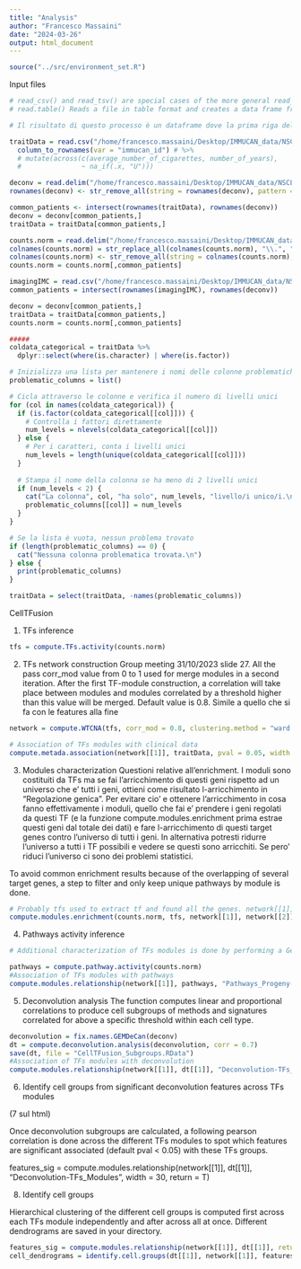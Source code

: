 ```yaml
---
title: "Analysis"
author: "Francesco Massaini"
date: "2024-03-26"
output: html_document
---
```


```r
source("../src/environment_set.R")
```

Input files
```r
# read_csv() and read_tsv() are special cases of the more general read_delim()
# read.table() Reads a file in table format and creates a data frame from it, with cases corresponding to lines and variables to fields in the file.

# Il risultato di questo processo è un dataframe dove la prima riga del file originale diventa l'insieme dei nomi delle colonne, e i valori nella prima colonna del file diventano i nomi delle righe del dataframe, facilitando l'accesso e la manipolazione dei dati in analisi successive.

traitData = read.csv("/home/francesco.massaini/Desktop/IMMUCAN_data/NSCLC2/01_Clinical_Data/Daniel/NSCLC2_for_R_update_2024.csv") %>%
  column_to_rownames(var = "immucan_id") # %>%
  # mutate(across(c(average_number_of_cigarettes, number_of_years),
  #               ~ na_if(.x, "U")))

deconv = read.delim("/home/francesco.massaini/Desktop/IMMUCAN_data/NSCLC2/03_Deconvolution/Whitout_CD226_and_without_patient3/all_deconvolutions_NSCLC2_TPM_withoutCD226_withoutPatient3.txt", row.names = 1)
rownames(deconv) <- str_remove_all(string = rownames(deconv), pattern = "-RNA-01|-RNA-02|-RNA-04|-FIXT-01")

common_patients <- intersect(rownames(traitData), rownames(deconv))
deconv = deconv[common_patients,]
traitData = traitData[common_patients,]

counts.norm = read.delim("/home/francesco.massaini/Desktop/IMMUCAN_data/NSCLC2/02_TPM/NSCLC2_TPM.txt", row.names = 1) 
colnames(counts.norm) = str_replace_all(colnames(counts.norm), "\\.", "-")
colnames(counts.norm) <- str_remove_all(string = colnames(counts.norm), pattern = "-RNA-01|-RNA-02|-RNA-04|-FIXT-01")
counts.norm = counts.norm[,common_patients]

imagingIMC = read.csv("/home/francesco.massaini/Desktop/IMMUCAN_data/NSCLC2/01_IF_IMC/IMC_cell_type_densities.csv", row.names = 1)
common_patients = intersect(rownames(imagingIMC), rownames(deconv))

deconv = deconv[common_patients,]
traitData = traitData[common_patients,]
counts.norm = counts.norm[,common_patients]

#####
coldata_categorical = traitData %>%
  dplyr::select(where(is.character) | where(is.factor))

# Inizializza una lista per mantenere i nomi delle colonne problematiche
problematic_columns = list()

# Cicla attraverso le colonne e verifica il numero di livelli unici
for (col in names(coldata_categorical)) {
  if (is.factor(coldata_categorical[[col]])) {
    # Controlla i fattori direttamente
    num_levels = nlevels(coldata_categorical[[col]])
  } else {
    # Per i caratteri, conta i livelli unici
    num_levels = length(unique(coldata_categorical[[col]]))
  }
  
  # Stampa il nome della colonna se ha meno di 2 livelli unici
  if (num_levels < 2) {
    cat("La colonna", col, "ha solo", num_levels, "livello/i unico/i.\n")
    problematic_columns[[col]] = num_levels
  }
}

# Se la lista è vuota, nessun problema trovato
if (length(problematic_columns) == 0) {
  cat("Nessuna colonna problematica trovata.\n")
} else {
  print(problematic_columns)
}

traitData = select(traitData, -names(problematic_columns))
```

CellTFusion

1. TFs inference
```r
tfs = compute.TFs.activity(counts.norm)
```

2. TFs network construction
Group meeting 31/10/2023 slide 27. All the pass
corr_mod value from 0 to 1 used for merge modules in a second
iteration. After the first TF-module construction, a correlation
will take place between modules and modules correlated by a
threshold higher than this value will be merged. Default value
is 0.8. Simile a quello che si fa con le features alla fine 
```r
network = compute.WTCNA(tfs, corr_mod = 0.8, clustering.method = "ward.D2") # Soft_Threshold file is in usr_projects/Results

# Association of TFs modules with clinical data
compute.metada.association(network[[1]], traitData, pval = 0.05, width = 10) 
```

3. Modules characterization
Questioni relative all'enrichment. I moduli sono costituiti da TFs ma se fai l'arricchimento di questi geni rispetto ad un universo che e' tutti i geni, ottieni come risultato l-arricchimento in "Regolazione genica". 
Per evitare cio' e ottenere l'arricchimento in cosa fanno effettivamente i moduli, quello che fai e' prendere i geni regolati da questi TF (e la funzione compute.modules.enrichment prima estrae questi geni dal totale dei dati) e fare l-arricchimento di questi target genes contro l'universo di tutti i geni. 
In alternativa potresti ridurre l'universo a tutti i TF possibili e vedere se questi sono arricchiti. Se pero' riduci l'universo ci sono dei problemi statistici.

To avoid common enrichment results
because of the overlapping of several target genes, a step to filter and only keep unique pathways by
module is done.

```r
# Probably tfs used to extract tf and found all the genes. network[[1]] e' la matrice con tutti i moduli per i vari samples e network[[2]] e' una lista di caratteri che corrispondono a quale TF corrisponde a quele modulo
compute.modules.enrichment(counts.norm, tfs, network[[1]], network[[2]])
```

4. Pathways activity inference
```r


# Additional characterization of TFs modules is done by performing a Gene Set Variation Analysis (GSVA) using Progeny and Hallmarks signatures from MsigDB.

pathways = compute.pathway.activity(counts.norm)
#Association of TFs modules with pathways
compute.modules.relationship(network[[1]], pathways, "Pathways_Progeny-TFs_Modules", width = 15)
```

5. Deconvolution analysis
The function computes linear and proportional correlations to produce cell subgroups of methods and
signatures correlated for above a specific threshold within each cell type.
```r
deconvolution = fix.names.GEMDeCan(deconv)
dt = compute.deconvolution.analysis(deconvolution, corr = 0.7)
save(dt, file = "CellTFusion_Subgroups.RData")
#Association of TFs modules with deconvolution 
compute.modules.relationship(network[[1]], dt[[1]], "Deconvolution-TFs_Modules", vertical = T, height = 30, width = 10, pval = 0.1)
```

6. Identify cell groups from significant deconvolution features across TFs modules

(7 sul html)

Once deconvolution subgroups are calculated, a following pearson correlation is done across the different TFs modules to spot which features are significant associated (default pval < 0.05) with these TFs groups.

features_sig = compute.modules.relationship(network[[1]], dt[[1]], "Deconvolution-TFs_Modules", width = 30, return = T)


8. Identify cell groups

Hierarchical clustering of the different cell groups is computed first across each TFs module independently and after across all at once. Different dendrograms are saved in your directory.


```r
features_sig = compute.modules.relationship(network[[1]], dt[[1]], return = T) # 7 html Ripetuto mi sa 
cell_dendrograms = identify.cell.groups(dt[[1]], network[[1]], features_sig, height = 20) # 8 html 
```